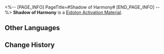 <%-- [PAGE_INFO]
PageTitle=#Shadow of Harmony#
[END_PAGE_INFO] --%>
{{Item Infobox
|id          = 18005
|image       = Item Shadow of Harmony.png{{subst:void|<!--$UPLOAD:<<SpriteOutput/ItemFigures/18005.png>-<Item Shadow of Harmony.png>-<Item Icons>>-->}}
|type        = Eidolon Activation Material
|invCategory = 
|rarity      = 5
|effect      = 
|description = Material for raising Trailblazer: Harmony's Eidolon Level.
|source1     = [[Trailblaze Mission Rewards]]
|source2     = [[Clockie Statue]]
}}
{{Description|Eidolon Projection generated when you tread on the Path of Harmony. One of the countless existing possibilities.}}
'''Shadow of Harmony''' is a [[Eidolon Activation Material]].

==Other Languages==
{{Other Languages
|en   = Shadow of Harmony
|zhs  = 「同谐」之影
|zht  = 「同諧」之影
|ja   = 「調和」の影
|ko   = 「화합」의 그림자
|es   = Sombra de la Armonía
|fr   = Ombre de l'Harmonie
|ru   = Тень Гармонии
|th   = Shadow of Harmony
|vi   = Cái Bóng Của Hòa Hợp
|de   = Schatten der Harmonie
|id   = Shadow of Harmony
|pt   = Sombra da Harmonia
}}

==Change History==
{{Change History|2.2}}